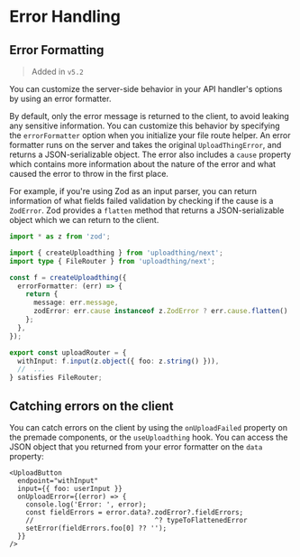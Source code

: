 # Error Handling

## Error Formatting

> Added in `v5.2`

You can customize the server-side behavior in your API handler's options by
using an error formatter.

By default, only the error message is returned to the client, to avoid leaking
any sensitive information. You can customize this behavior by specifying the
`errorFormatter` option when you initialize your file route helper. An error
formatter runs on the server and takes the original `UploadThingError`, and
returns a JSON-serializable object. The error also includes a `cause` property
which contains more information about the nature of the error and what caused
the error to throw in the first place.

For example, if you're using Zod as an input parser, you can return information
of what fields failed validation by checking if the cause is a `ZodError`. Zod
provides a `flatten` method that returns a JSON-serializable object which we can
return to the client.

```ts filename="server/uploadthing.ts"
import * as z from 'zod';

import { createUploadthing } from 'uploadthing/next';
import type { FileRouter } from 'uploadthing/next';

const f = createUploadthing({
  errorFormatter: (err) => {
    return {
      message: err.message,
      zodError: err.cause instanceof z.ZodError ? err.cause.flatten() : null,
    };
  },
});

export const uploadRouter = {
  withInput: f.input(z.object({ foo: z.string() })),
  //  ...
} satisfies FileRouter;
```

## Catching errors on the client

You can catch errors on the client by using the `onUploadFailed` property on the
premade components, or the `useUploadthing` hook. You can access the JSON object
that you returned from your error formatter on the `data` property:

```tsx
<UploadButton
  endpoint="withInput"
  input={{ foo: userInput }}
  onUploadError={(error) => {
    console.log('Error: ', error);
    const fieldErrors = error.data?.zodError?.fieldErrors;
    //                              ^? typeToFlattenedError
    setError(fieldErrors.foo[0] ?? '');
  }}
/>
```
